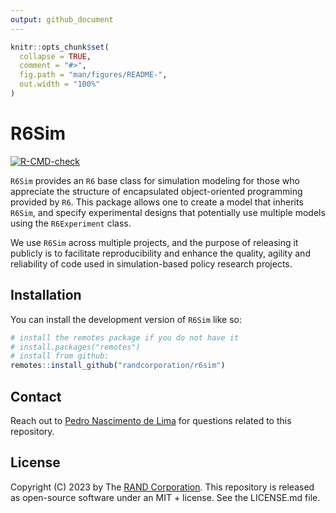 ```yaml
---
output: github_document
---
```


<!-- README.md is generated from README.Rmd. Please edit that file -->

```r
knitr::opts_chunk$set(
  collapse = TRUE,
  comment = "#>",
  fig.path = "man/figures/README-",
  out.width = "100%"
)
```

# R6Sim

<!-- badges: start -->
[![R-CMD-check](https://github.com/RANDCorporation/R6Sim/actions/workflows/R-CMD-check.yaml/badge.svg)](https://github.com/RANDCorporation/R6Sim/actions/workflows/R-CMD-check.yaml)
<!-- badges: end -->

`R6Sim` provides an `R6` base class for simulation modeling for those who appreciate the structure of encapsulated object-oriented programming provided by `R6`. This package allows one to create a model that inherits `R6Sim`, and specify experimental designs that potentially use multiple models using the `R6Experiment` class.

We use `R6Sim` across multiple projects, and the purpose of releasing it publicly is to facilitate reproducibility and enhance the quality, agility and reliability of code used in simulation-based policy research projects.

## Installation

You can install the development version of `R6Sim` like so:

``` r
# install the remotes package if you do not have it
# install.packages("remotes")
# install from github:
remotes::install_github("randcorporation/r6sim")
```

## Contact

Reach out to [Pedro Nascimento de Lima](https://www.rand.org/about/people/l/lima_pedro_nascimento_de.html) for questions related to this repository.

## License 

Copyright (C) 2023 by The [RAND Corporation](https://www.rand.org). This repository is released as open-source software under an MIT + license. See the LICENSE.md file.
